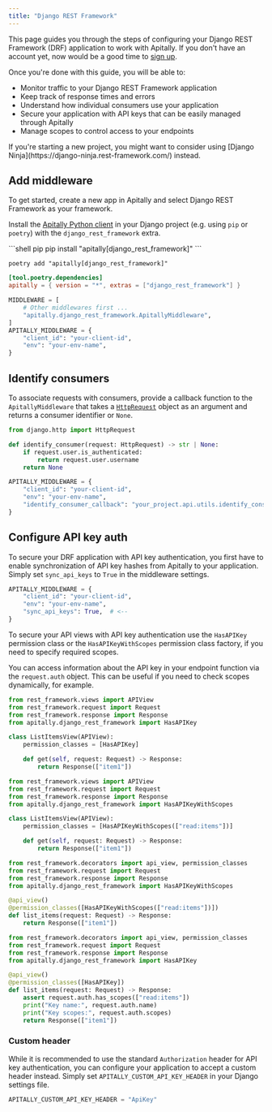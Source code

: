 ```yaml
---
title: "Django REST Framework"
---
```


This page guides you through the steps of configuring your Django REST Framework (DRF) application to work with Apitally. If you don't have an account yet, now would be a good time to [sign up](https://app.apitally.io).

Once you're done with this guide, you will be able to:

- Monitor traffic to your Django REST Framework application
- Keep track of response times and errors
- Understand how individual consumers use your application
- Secure your application with API keys that can be easily managed through Apitally
- Manage scopes to control access to your endpoints

<Tip>
  If you're starting a new project, you might want to consider using [Django
  Ninja](https://django-ninja.rest-framework.com/) instead.
</Tip>

## Add middleware

To get started, create a new app in Apitally and select Django REST Framework as your framework.

Install the [Apitally Python client](https://pypi.org/project/apitally/) in your Django project (e.g. using `pip` or `poetry`) with the `django_rest_framework` extra.

<CodeGroup>
```shell pip
pip install "apitally[django_rest_framework]"
```

```shell poetry
poetry add "apitally[django_rest_framework]"
```

```toml pyproject.toml
[tool.poetry.dependencies]
apitally = { version = "*", extras = ["django_rest_framework"] }
```

</CodeGroup>

<Snippet file="configure-django-middleware.mdx" />

```python
MIDDLEWARE = [
    # Other middlewares first ...
    "apitally.django_rest_framework.ApitallyMiddleware",
]
APITALLY_MIDDLEWARE = {
    "client_id": "your-client-id",
    "env": "your-env-name",
}
```

<div className="-mt-4">
  <Snippet file="add-middleware-check.mdx" />
</div>

## Identify consumers

<Snippet file="identify-consumers.mdx" />

To associate requests with consumers, provide a <Tooltip tip="See example below">callback function</Tooltip> to the `ApitallyMiddleware` that takes a [`HttpRequest`](https://docs.djangoproject.com/en/4.2/ref/request-response/#httprequest-objects) object as an argument and returns a consumer identifier or `None`.

<Snippet file="consumer-identifier.mdx" />

<CodeGroup>

```python Callback function definition
from django.http import HttpRequest

def identify_consumer(request: HttpRequest) -> str | None:
    if request.user.is_authenticated:
        return request.user.username
    return None
```

```python Middleware settings
APITALLY_MIDDLEWARE = {
    "client_id": "your-client-id",
    "env": "your-env-name",
    "identify_consumer_callback": "your_project.api.utils.identify_consumer",
}
```

</CodeGroup>

<div className="mt-4">
  <Snippet file="identify-consumers-check.mdx" />
</div>

## Configure API key auth

To secure your DRF application with API key authentication, you first have to enable synchronization of API key hashes from Apitally to your application.
Simply set `sync_api_keys` to `True` in the middleware settings.

```python
APITALLY_MIDDLEWARE = {
    "client_id": "your-client-id",
    "env": "your-env-name",
    "sync_api_keys": True,  # <--
}
```

<div className="-mt-4">
  <Snippet file="api-key-sync-info.mdx" />
</div>

To secure your API views with API key authentication use the `HasAPIKey` permission class or
the `HasAPIKeyWithScopes` permission class factory, if you need to specify required scopes.

You can access information about the API key in your endpoint function via the `request.auth` object.
This can be useful if you need to check scopes dynamically, for example.

<CodeGroup>

```python Class-based view
from rest_framework.views import APIView
from rest_framework.request import Request
from rest_framework.response import Response
from apitally.django_rest_framework import HasAPIKey

class ListItemsView(APIView):
    permission_classes = [HasAPIKey]

    def get(self, request: Request) -> Response:
        return Response(["item1"])
```

```python Class-based view with scopes
from rest_framework.views import APIView
from rest_framework.request import Request
from rest_framework.response import Response
from apitally.django_rest_framework import HasAPIKeyWithScopes

class ListItemsView(APIView):
    permission_classes = [HasAPIKeyWithScopes(["read:items"])]

    def get(self, request: Request) -> Response:
        return Response(["item1"])
```

```python Function-based view
from rest_framework.decorators import api_view, permission_classes
from rest_framework.request import Request
from rest_framework.response import Response
from apitally.django_rest_framework import HasAPIKeyWithScopes

@api_view()
@permission_classes([HasAPIKeyWithScopes(["read:items"])])
def list_items(request: Request) -> Response:
    return Response(["item1"])
```

```python Access key info
from rest_framework.decorators import api_view, permission_classes
from rest_framework.request import Request
from rest_framework.response import Response
from apitally.django_rest_framework import HasAPIKey

@api_view()
@permission_classes([HasAPIKey])
def list_items(request: Request) -> Response:
    assert request.auth.has_scopes(["read:items"])
    print("Key name:", request.auth.name)
    print("Key scopes:", request.auth.scopes)
    return Response(["item1"])
```

</CodeGroup>

<div className="mt-4">
  <Snippet file="configure-api-key-auth-check.mdx" />
</div>

### Custom header

While it is recommended to use the standard `Authorization` header for API key authentication,
you can configure your application to accept a custom header instead.
Simply set `APITALLY_CUSTOM_API_KEY_HEADER` in your Django settings file.

```python
APITALLY_CUSTOM_API_KEY_HEADER = "ApiKey"
```

